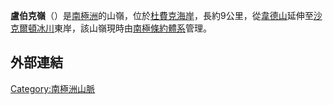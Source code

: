{{coord|84|52|S|175|25|W|source:GNIS|display=title}}

'''盧伯克嶺'''（{{lang-en|Lubbock Ridge}}）是[[南極洲|南極洲]]的山嶺，位於[[杜費克海岸|杜費克海岸]]，長約9公里，從[[韋德山|韋德山]]延伸至[[沙克爾頓冰川|沙克爾頓冰川]]東岸，該山嶺現時由[[南極條約體系|南極條約體系]]管理。

==外部連結==
{{cite gnis | type = antarid | id = 9102| name = Lubbock Ridge | accessdate = 2013-07-08}}

{{DEFAULTSORT:Lubbock Ridge}}
[[Category:南極洲山脈|Category:南極洲山脈]]


{{DufekCoast-geo-stub}}